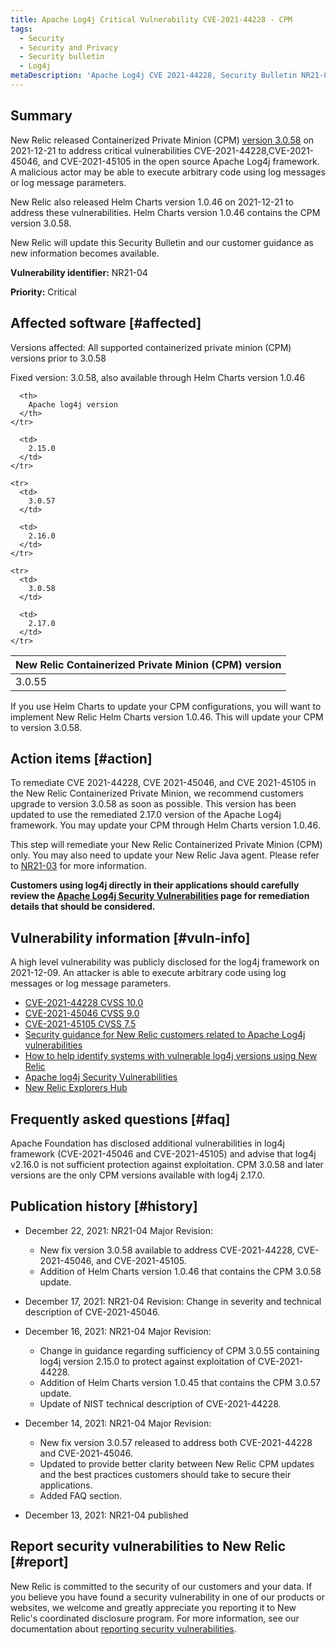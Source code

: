 ```yaml
---
title: Apache Log4j Critical Vulnerability CVE-2021-44228 - CPM
tags:
  - Security
  - Security and Privacy
  - Security bulletin
  - Log4j
metaDescription: 'Apache Log4j CVE 2021-44228, Security Bulletin NR21-04 (Containerized Private Minions)'
---
```


## Summary

New Relic released Containerized Private Minion (CPM) [version 3.0.58](/docs/release-notes/synthetics-release-notes/containerized-private-minions-release-notes/containerized-private-minion-cpm-3058/) on 2021-12-21 to address critical vulnerabilities CVE-2021-44228,CVE-2021-45046, and CVE-2021-45105 in the open source Apache Log4j framework. A malicious actor may be able to execute arbitrary code using log messages or log message parameters.

New Relic also released Helm Charts version 1.0.46 on 2021-12-21 to address these vulnerabilities. Helm Charts version 1.0.46 contains the CPM version 3.0.58.

New Relic will update this Security Bulletin and our customer guidance as new information becomes available.

**Vulnerability identifier:** NR21-04

**Priority:** Critical

## Affected software [#affected]

Versions affected: All supported containerized private minion (CPM) versions prior to 3.0.58

Fixed version:  3.0.58, also available through Helm Charts version 1.0.46

<table>
  <thead>
    <tr>
      <th>
        New Relic Containerized Private Minion (CPM) version
      </th>

      <th>
        Apache log4j version
      </th>
    </tr>
  </thead>

  <tbody>
    <tr>
      <td>
        3.0.55
      </td>

      <td>
        2.15.0
      </td>
    </tr>

    <tr>
      <td>
        3.0.57
      </td>

      <td>
        2.16.0
      </td>
    </tr>

    <tr>
      <td>
        3.0.58
      </td>

      <td>
        2.17.0
      </td>
    </tr>
  </tbody>
</table>

If you use Helm Charts to update your CPM configurations, you will want to implement New Relic Helm Charts version 1.0.46. This will update your CPM to version 3.0.58.

## Action items [#action]

To remediate CVE 2021-44228, CVE 2021-45046, and CVE 2021-45105 in the New Relic Containerized Private Minion, we recommend customers upgrade to version 3.0.58 as soon as possible. This version has been updated to use the remediated 2.17.0 version of the Apache Log4j framework. You may update your CPM through Helm Charts version 1.0.46.

This step will remediate your New Relic Containerized Private Minion (CPM) only. You may also need to update your New Relic Java agent. Please refer to [NR21-03](/docs/security/new-relic-security/security-bulletins/security-bulletin-nr21-03) for more information.

**Customers using log4j directly in their applications should carefully review the [Apache Log4j Security Vulnerabilities](https://logging.apache.org/log4j/2.x/security.html) page for remediation details that should be considered.**

## Vulnerability information [#vuln-info]

A high level vulnerability was publicly disclosed for the log4j framework on 2021-12-09. An attacker is able to execute arbitrary code using log messages or log message parameters.

* [CVE-2021-44228 CVSS 10.0](https://cve.mitre.org/cgi-bin/cvename.cgi?name=CVE-2021-44228)
* [CVE-2021-45046 CVSS 9.0](https://cve.mitre.org/cgi-bin/cvename.cgi?name=CVE-2021-45046)
* [CVE-2021-45105 CVSS 7.5](https://cve.mitre.org/cgi-bin/cvename.cgi?name=CVE-2021-45105)
* [Security guidance for New Relic customers related to Apache Log4j vulnerabilities](https://newrelic.com/blog/nerdlog/security-guidance-for-log4j)
* [How to help identify systems with vulnerable log4j versions using New Relic](https://newrelic.com/blog/how-to-relic/new-relic-log4j-detection)
* [Apache log4j Security Vulnerabilities](https://logging.apache.org/log4j/2.x/security.html)
* [New Relic Explorers Hub](https://discuss.newrelic.com/t/log4j-zero-day-vulnerability-and-the-new-relic-java-agent/170322)

## Frequently asked questions [#faq]

<CollapserGroup>
  <Collapser
    id="357-update"
    title="I've updated to CPM 3.0.55 already. Do I need to update to 3.0.58?"
  >
    Apache Foundation has disclosed additional vulnerabilities in log4j framework (CVE-2021-45046 and CVE-2021-45105) and advise that log4j v2.16.0 is not sufficient protection against exploitation. CPM 3.0.58 and later versions are the only CPM versions available with log4j 2.17.0.
  </Collapser>
</CollapserGroup>

## Publication history [#history]

* December 22, 2021: NR21-04 Major Revision:
  * New fix version 3.0.58 available to address CVE-2021-44228, CVE-2021-45046, and CVE-2021-45105.
  * Addition of Helm Charts version 1.0.46 that contains the CPM 3.0.58 update.

* December 17, 2021: NR21-04 Revision: Change in severity and technical description of CVE-2021-45046.

* December 16, 2021: NR21-04 Major Revision:
  * Change in guidance regarding sufficiency of CPM 3.0.55 containing log4j version 2.15.0 to protect against exploitation of CVE-2021-44228.
  * Addition of Helm Charts version 1.0.45 that contains the CPM 3.0.57 update.
  * Update of NIST technical description of CVE-2021-44228.

* December 14, 2021: NR21-04 Major Revision:
  * New fix version 3.0.57 released to address both CVE-2021-44228 and CVE-2021-45046.
  * Updated to provide better clarity between New Relic CPM updates and the best practices customers should take to secure their applications.
  * Added FAQ section.

* December 13, 2021: NR21-04 published

## Report security vulnerabilities to New Relic [#report]

New Relic is committed to the security of our customers and your data. If you believe you have found a security vulnerability in one of our products or websites, we welcome and greatly appreciate you reporting it to New Relic's coordinated disclosure program. For more information, see our documentation about [reporting security vulnerabilities](/docs/security/new-relic-security/data-privacy/reporting-security-vulnerabilities).
